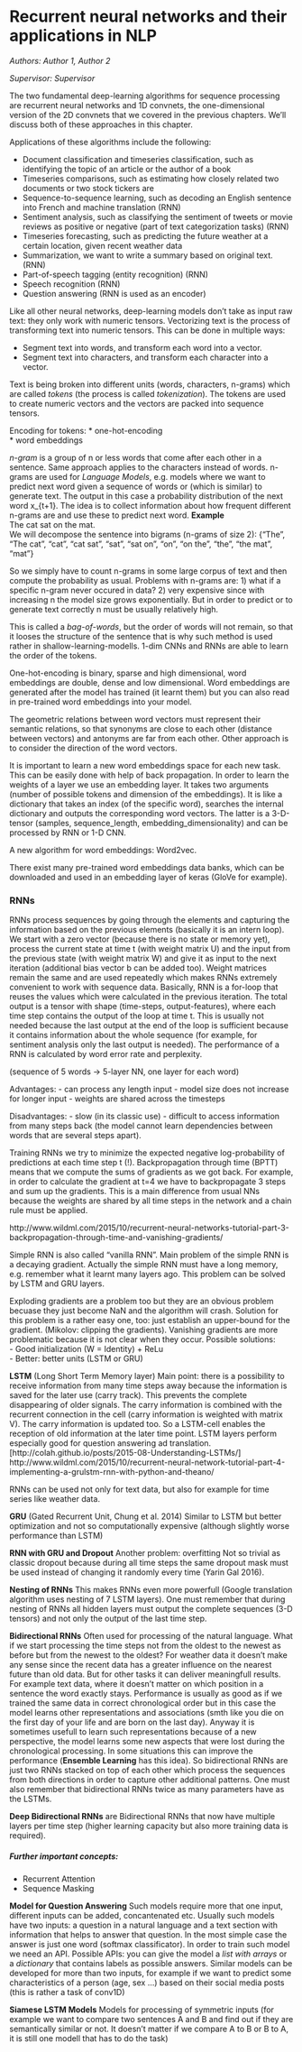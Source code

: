 # Recurrent neural networks and their applications in NLP

*Authors: Author 1, Author 2*

*Supervisor: Supervisor*


The two fundamental deep-learning algorithms for sequence processing are recurrent neural networks and 1D convnets, the one-dimensional version of the 2D convnets that we covered in the previous chapters. We’ll discuss both of these approaches in this chapter.

Applications of these algorithms include the following:

- Document classification and timeseries classification, such as identifying the topic of an article or the author of a book  
- Timeseries comparisons, such as estimating how closely related two documents or two stock tickers are 
- Sequence-to-sequence learning, such as decoding an English sentence into French and machine translation (RNN) 
- Sentiment analysis, such as classifying the sentiment of tweets or movie reviews as positive or negative (part of text categorization tasks) (RNN)
- Timeseries forecasting, such as predicting the future weather at a certain location, given recent weather data  
- Summarization, we want to write a summary based on original text.  (RNN)
- Part-of-speech tagging (entity recognition)  (RNN)  
- Speech recognition (RNN)  
- Question answering (RNN is used as an encoder)

Like all other neural networks, deep-learning models don’t take as input raw text: they only work with numeric tensors. Vectorizing text is the process of transforming text into numeric tensors. This can be done in multiple ways:

- Segment text into words, and transform each word into a vector.  
- Segment text into characters, and transform each character into a vector.  

Text is being broken into different units (words, characters, n-grams) which are called *tokens* (the process is called *tokenization*). The tokens are used to create numeric vectors and the vectors are packed into sequence tensors.

Encoding for tokens:
* one-hot-encoding  
* word embeddings

*n-gram* is a group of n or less words that come after each other in a sentence. Same approach applies to the characters instead of words. n-grams are used for *Language Models*, e.g.
models where we want to predict next word given a sequence of words or
(which is similar) to generate text. The output in this case
a probability distribution of the next word x_{t+1}. The idea is to collect information
about how frequent different n-grams are and use these to predict next word.
**Example**  
The cat sat on the mat.  
We will decompose the sentence into bigrams (n-grams of size 2):
{"The", "The cat", "cat", "cat sat", "sat", "sat on", "on", "on the", "the", "the mat", "mat"}

So we simply have to count n-grams in some large corpus of text and then compute the probability
as usual. Problems with n-grams are: 1) what if a specific n-gram never occured in data?
2) very expensive since with increasing n the model size grows exponentially. But in
order to predict or to generate text correctly n must be usually relatively high.

This is called a *bag-of-words*, but the order of words will not remain, so that it looses the structure of the sentence that is why such method is used rather in shallow-learning-modells. 1-dim CNNs and RNNs are able to learn the order of the tokens.

One-hot-encoding is binary, sparse and high dimensional, word embeddings are double, dense and low dimensional. Word embeddings are generated after the model has trained (it learnt them) but you can also read in pre-trained word embeddings into your model.

The geometric relations between word vectors must represent their semantic relations, so that synonyms are close to each other (distance between vectors) and antonyms are far from each other. Other approach is to consider the direction of the word vectors.

It is important to learn a new word embeddings space for each new task. This can be easily done with help of back propagation. In order to learn the weights of a layer we use an embedding layer. It takes two arguments (number of possible tokens and dimension of the embeddings). It is like a dictionary that takes an index (of the specific word), searches the internal dictionary and outputs the corresponding word vectors. The latter is a 3-D-tensor (samples, sequence_length, embedding_dimensionality) and can be processed by RNN or 1-D CNN.

A new algorithm for word embeddings: Word2vec.

There exist many pre-trained word embeddings data banks, which can be downloaded and used in an embedding layer of keras (GloVe for example).


### RNNs
RNNs process sequences by going through the elements and 
capturing the information based on the previous elements (basically it is an intern loop). We start with a zero vector 
(because there is no state or memory yet), process the current state at time t (with weight matrix U) and the input from the previous state (with weight matrix W) and 
give it as input to the next iteration (additional bias vector b can be added too). Weight matrices
remain the same and are used repeatedly which makes RNNs extremely convenient to work
with sequence data.
Basically, RNN is a for-loop that reuses the values which were calculated in the previous iteration. The total output is a 
tensor with shape (time-steps, output-features), where each time step contains the output of the loop at time t. This is usually not needed because the last output at the end of the loop is sufficient because it contains information about the whole sequence (for example, for sentiment analysis only the last
output is needed). The performance of a RNN is calculated by word error rate and perplexity. 

(sequence of 5 words -> 5-layer NN, one layer for each word)

Advantages:
- can process any length input
- model size does not increase for longer input
- weights are shared across the timesteps

Disadvantages:
- slow (in its classic use)
- difficult to access information from many steps back (the model cannot learn
dependencies between words that are several steps apart).

Training RNNs we try to minimize the expected negative log-probability of
predictions at each time step t (!). Backpropagation through time (BPTT) means that
we compute the sums of gradients as we got back. For example, in order to
calculate the gradient at t=4 we have to backpropagate 3 steps and sum up the 
gradients. This is a main difference from usual NNs because the weights are shared by all time steps in the network and a chain rule must be applied.



http://www.wildml.com/2015/10/recurrent-neural-networks-tutorial-part-3-backpropagation-through-time-and-vanishing-gradients/

Simple RNN is also called "vanilla RNN". Main problem of the simple RNN is a decaying gradient. Actually the simple RNN must have a long memory, e.g. remember what it learnt many layers ago. This problem can be solved by LSTM and GRU layers. 

Exploding gradients are a problem too but they are an obvious problem becuase 
they just become NaN and the algorithm will crash. Solution for this problem is a rather easy one, too: just establish an upper-bound for the gradient. (Mikolov: clipping the gradients). Vanishing gradients are more problematic because it is not clear when they occur. Possible solutions:  
- Good initialization (W = Identity) + ReLu  
- Better: better units (LSTM or GRU)

**LSTM** (Long Short Term Memory layer)
Main point: there is a possibility to receive information from 
many time steps away because the information is saved for the later use (carry track). This prevents the complete disappearing of older signals. The carry information is combined with the recurrent connection in the cell (carry information is weighted with matrix V). The carry information is updated too. So a LSTM-cell enables the reception of old information at the later time point. 
LSTM layers perform especially good for question answering ad translation.
[http://colah.github.io/posts/2015-08-Understanding-LSTMs/]
http://www.wildml.com/2015/10/recurrent-neural-network-tutorial-part-4-implementing-a-grulstm-rnn-with-python-and-theano/


RNNs can be used not only for text data, but also for example for time series like weather data.

**GRU** (Gated Recurrent Unit, Chung et al. 2014)
Similar to LSTM but better optimization and not so computationally expensive (although slightly worse performance than LSTM)


**RNN with GRU and Dropout**
Another problem: overfitting
Not so trivial as classic dropout because during all time steps the same dropout mask must be used instead of changing it randomly every time (Yarin Gal 2016). 

**Nesting of RNNs**
This makes RNNs even more powerfull (Google translation algorithm uses nesting of 7 LSTM layers). One must remember that during nesting of RNNs all hidden layers must output the complete sequences (3-D tensors) and not only the output of the last time step.

**Bidirectional RNNs**
Often used for processing of the natural language. What if we start processing the time steps not from the oldest to the newest as before but from the newest to the oldest? For weather data it doesn't make any sense since the recent data has a greater influence on the nearest future than old data. But for other tasks it can deliver meaningfull results. For example text data, where it doesn't matter on which position in a sentence the word exactly stays. Performance is usually as good as if we trained the same data in correct chronological order but in this case the model learns other representations and associations (smth like you die on the first day of your life and are born on the last day). Anyway it is sometimes usefull to learn such representations because of a new perspective, the model learns some new aspects that were lost during the chronological processing. In some situations this can improve the performance (**Ensemble Learning** has this idea).
So bidirectional RNNs are just two RNNs stacked on top of each other which process the sequences from both directions in order to capture other additional patterns. One must also remember that bidirectional RNNs twice as many parameters have as the LSTMs.

**Deep Bidirectional RNNs** are Bidirectional RNNs that now have multiple layers per time step (higher learning capacity but also more training data
is required).

##### Further important concepts:
- Recurrent Attention  
- Sequence Masking

**Model for Question Answering**
Such models require more that one input, different inputs can be added, concantenated etc. Usually such models have two inputs: a question in a natural language and a text section with information that helps to answer that question. In the most simple case the answer is just one word (softmax classificator). In order to train such model we need an API. Possible APIs: you can give the model a *list with arrays* or a *dictionary* that contains labels as possible answers. Similar models can be developed for more than two inputs, for example if we want to predict some characteristics of a person (age, sex ...) based on their social media posts (this is rather a task of conv1D)

**Siamese LSTM Models**
Models for processing of symmetric inputs (for example we want to compare two sentences A and B and find out if they are semantically similar or not. It doesn't matter if we compare A to B or B to A, it is still one modell that has to do the task)



